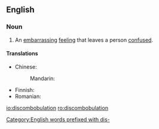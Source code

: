 ==English==

===Noun===
{{en-noun}}

# An [[embarrassing]] [[feeling]] that leaves a person [[confused]].

====Translations====
{{trans-top|an embarrassing feeling that leaves a person confused}}
* Chinese:
*: Mandarin: {{t+|cmn|困惑|tr=kùnhuò|sc=Hani}}
{{trans-mid}}
* Finnish: {{t|fi|hämmennys}}
* Romanian: {{t|ro|consternare|f}}
{{trans-bottom}}

[[Category:English words prefixed with dis-]]

[[io:discombobulation]]
[[ro:discombobulation]]